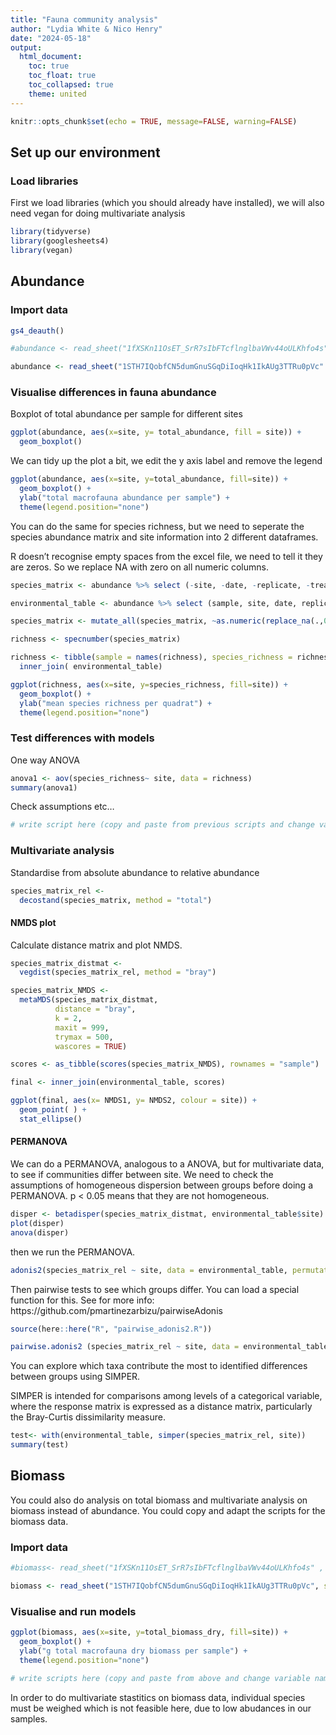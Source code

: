 ```yaml
---
title: "Fauna community analysis"
author: "Lydia White & Nico Henry"
date: "2024-05-18"
output: 
  html_document:
    toc: true
    toc_float: true
    toc_collapsed: true
    theme: united
---
```


```r
knitr::opts_chunk$set(echo = TRUE, message=FALSE, warning=FALSE)
```

## Set up our environment

### Load libraries

First we load libraries (which you should already have installed), we will also need vegan for doing multivariate analysis 

```r
library(tidyverse)
library(googlesheets4)
library(vegan)
```

## Abundance 

### Import data

```r
gs4_deauth()

#abundance <- read_sheet("1fXSKn11OsET_SrR7sIbFTcflnglbaVWv44oULKhfo4s" , sheet = "benthos_abundance_per sample")

abundance <- read_sheet("1STH7IQobfCN5dumGnuSGqDiIoqHk1IkAUg3TTRu0pVc" , sheet = "benthos_abundance_per sample")


```

### Visualise differences in fauna abundance

Boxplot of total abundance per sample for different sites 

```r
ggplot(abundance, aes(x=site, y= total_abundance, fill = site)) + 
  geom_boxplot()
```

We can tidy up the plot a bit, we edit the y axis label and remove the legend 

```r
ggplot(abundance, aes(x=site, y=total_abundance, fill=site)) + 
  geom_boxplot() +
  ylab("total macrofauna abundance per sample") +
  theme(legend.position="none") 

```

You can do the same for species richness, but we need to seperate the species abundance matrix and site information into 2 different dataframes. 

R doesn't recognise empty spaces from the excel file, we need to tell it they are zeros. 
So we replace NA with zero on all numeric columns. 

```r
species_matrix <- abundance %>% select (-site, -date, -replicate, -treatment, -total_abundance) %>% data.frame(row.names = "sample")

environmental_table <- abundance %>% select (sample, site, date, replicate, treatment, total_abundance) 

species_matrix <- mutate_all(species_matrix, ~as.numeric(replace_na(.,0)))

richness <- specnumber(species_matrix) 

richness <- tibble(sample = names(richness), species_richness = richness) %>% 
  inner_join( environmental_table)

ggplot(richness, aes(x=site, y=species_richness, fill=site)) + 
  geom_boxplot() +
  ylab("mean species richness per quadrat") +
  theme(legend.position="none") 


```

### Test differences with models

One way ANOVA 

```r
anova1 <- aov(species_richness~ site, data = richness)
summary(anova1)
```

Check assumptions etc... 

```r
# write script here (copy and paste from previous scripts and change variable names etc)
```


### Multivariate analysis 

Standardise from absolute abundance to relative abundance

```r

species_matrix_rel <-         
  decostand(species_matrix, method = "total")

```

#### NMDS plot

Calculate distance matrix and plot NMDS. 

```r
species_matrix_distmat <- 
  vegdist(species_matrix_rel, method = "bray")

species_matrix_NMDS <-
  metaMDS(species_matrix_distmat,
          distance = "bray",
          k = 2,
          maxit = 999, 
          trymax = 500,
          wascores = TRUE)

scores <- as_tibble(scores(species_matrix_NMDS), rownames = "sample")

final <- inner_join(environmental_table, scores)

ggplot(final, aes(x= NMDS1, y= NMDS2, colour = site)) + 
  geom_point( ) + 
  stat_ellipse()

```

#### PERMANOVA 

We can do a PERMANOVA, analogous to a ANOVA, but for multivariate data, to see if communities differ between site. We need to check the assumptions of homogeneous dispersion between groups before doing a PERMANOVA. p < 0.05 means that they are not homogeneous. 

```r
disper <- betadisper(species_matrix_distmat, environmental_table$site)
plot(disper)
anova(disper)
```

then we run the PERMANOVA.

```r
adonis2(species_matrix_rel ~ site, data = environmental_table, permutations = 999)

```

Then pairwise tests to see which groups differ. You can load a special function for this. See for more info: https://github.com/pmartinezarbizu/pairwiseAdonis

```r
source(here::here("R", "pairwise_adonis2.R"))

pairwise.adonis2 (species_matrix_rel ~ site, data = environmental_table, permutations = 999)
```

You can explore which taxa contribute the most to identified differences between groups using SIMPER. 

SIMPER is intended for comparisons among levels of a categorical variable, where the response matrix is expressed as a distance matrix, particularly the Bray-Curtis dissimilarity measure.

```r
test<- with(environmental_table, simper(species_matrix_rel, site))
summary(test)

```

## Biomass  

You could also do analysis on total biomass and multivariate analysis on biomass instead of abundance. You could copy and adapt the scripts for the biomass data. 

### Import data

```r

#biomass<- read_sheet("1fXSKn11OsET_SrR7sIbFTcflnglbaVWv44oULKhfo4s" , sheet = "benthos_biomass_per sample")

biomass <- read_sheet("1STH7IQobfCN5dumGnuSGqDiIoqHk1IkAUg3TTRu0pVc", sheet = "benthos_biomass_per sample")


```

### Visualise and run models

```r

ggplot(biomass, aes(x=site, y=total_biomass_dry, fill=site)) + 
  geom_boxplot() +
  ylab("g total macrofauna dry biomass per sample") +
  theme(legend.position="none") 

# write scripts here (copy and paste from above and change variable names etc)

```

In order to do multivariate stastitics on biomass data, individual species must be weighed which is not feasible here, due to low abudances in our samples. 

